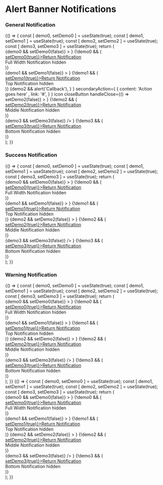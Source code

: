 
<Meta title="Components/Notifications/AlertBanner" component={Notification} />

# Alert Banner Notifications

### General Notification

<Preview>
  <Story name="Alert Banner general notification">
    {() => {
      const [ demo0, setDemo0 ] = useState(true);
      const [ demo1, setDemo1 ] = useState(true);
      const [ demo2, setDemo2 ] = useState(true);
      const [ demo3, setDemo3 ] = useState(true);
      return (
        <div>
            {demo0 &&
              <Notification
                trackingLabel="Alert banner example"
                type="alertBanner"
                variant="general"
                background
                hideActionIcons
                title="Notification title goes here"
                content="The insurance provider will capture the full description"
                primaryAction={
                  {
                    content: 'Action goes here' ,
                    link: '#',
                  }
                }
                secondaryAction={
                  {
                    content: 'Action goes here' ,
                    link: '#',
                  }
                }
                icon
                closeButton
                handleClose={() => setDemo0(false)}
              >
              </Notification>
            }
            {!demo0 && (
              <div style={{fontSize: '30px'}}>
                <a href="#" title="" style={{fontSize: '14px'}} target="_self" onClick={() => setDemo0(true)}><span style={{marginRight: '5px'}}><FontAwesomeIcon icon={faLongArrowLeft} size="1x" /></span>Return Notification</a>
                <br />
                Full Width Notification hidden
              </div>
            )}
            <div style={{ padding: '2%' }}>
              <FluidContainer>
                <Row>
                  <Column xsOffset={1} cols={10}>
                    {demo1 &&
                      <Notification
                        trackingLabel="Alert banner example #2"
                        type="alertBanner"
                        variant="general"
                        background
                        hideActionIcons
                        title="Notification title goes here"
                        content="The insurance provider will capture the full description"
                        primaryAction={
                          {
                            content: 'Action goes here' ,
                            link: '#',
                          }
                        }
                        secondaryAction={
                          {
                            content: 'Action goes here' ,
                            link: '#',
                          }
                        }
                        icon
                        closeButton
                        handleClose={() => setDemo1(false)}
                      >
                      </Notification>
                    }
                    {!demo1 && (
                      <div style={{fontSize: '30px'}}>
                        <a href="#" title="" style={{fontSize: '14px'}} target="_self" onClick={() => setDemo1(true)}><span style={{marginRight: '5px'}}><FontAwesomeIcon icon={faLongArrowLeft} size="1x" /></span>Return Notification</a>
                        <br />
                        Top Notification hidden
                      </div>
                    )}
                  </Column>
                </Row>
                <Row>
                  <Column xsOffset={1} cols={10}>
                    {demo2 &&
                      <Notification
                        trackingLabel="Alert banner example #3"
                        type="alertBanner"
                        variant="general"
                        background
                        hideActionIcons
                        content="The insurance provider will capture the full description"
                        primaryAction={
                          {
                            content: 'Callback example' ,
                            handleClick: () => alert('Callback'),
                          }
                        }
                        secondaryAction={
                          {
                            content: 'Action goes here' ,
                            link: '#',
                          }
                        }
                        icon
                        closeButton
                        handleClose={() => setDemo2(false)}
                      >
                      </Notification>
                    }
                      {!demo2 && (
                        <div style={{fontSize: '30px'}}>
                          <a href="#" title="" style={{fontSize: '14px'}} target="_self" onClick={() => setDemo2(true)}><span style={{marginRight: '5px'}}><FontAwesomeIcon icon={faLongArrowLeft} size="1x" /></span>Return Notification</a>
                          <br />
                          Middle Notification hidden
                        </div>
                      )}
                  </Column>
                </Row>
                <Row>
                  <Column xsOffset={1} cols={10}>
                    <div style={{width: '50%'}}>
                      {demo3 &&
                        <Notification
                          trackingLabel="Alert banner example #4"
                          type="alertBanner"
                          variant="general"
                          background
                          hideActionIcons
                          title="Notification title goes here"
                          content="Provider will capture the full description"
                          primaryAction={
                            {
                              content: 'Action goes here' ,
                              link: '#',
                            }
                          }
                          secondaryAction={
                            {
                              content: 'Action goes here' ,
                              link: '#',
                            }
                          }
                          icon
                          closeButton
                          handleClose={() => setDemo3(false)}
                        />
                      }
                      {!demo3 && (
                        <div style={{fontSize: '30px'}}>
                          <a href="#" title="" style={{fontSize: '14px'}} target="_self" onClick={() => setDemo3(true)}><span style={{marginRight: '5px'}}><FontAwesomeIcon icon={faLongArrowLeft} size="1x" /></span>Return Notification</a>
                          <br />
                          Bottom Notification hidden
                        </div>
                      )}
                    </div>
                  </Column>
                </Row>
              </FluidContainer>
            </div>
        </div>
      );
    }}
  </Story>
</Preview>

### Success Notification

<Preview>
  <Story name="Alert Banner success notification">
    {() => {
      const [ demo0, setDemo0 ] = useState(true);
      const [ demo1, setDemo1 ] = useState(true);
      const [ demo2, setDemo2 ] = useState(true);
      const [ demo3, setDemo3 ] = useState(true);
      return (
         <div>
             {demo0 &&
                <Notification
                  trackingLabel="Alert banner example #5"
                  type="alertBanner"
                  variant="success"
                  background
                  hideActionIcons
                  title="Notification title goes here"
                  content="The insurance provider will capture the full description"
                  primaryAction={
                    {
                      content: 'Action goes here' ,
                      link: '#',
                    }
                  }
                  secondaryAction={
                    {
                      content: 'Action goes here' ,
                      link: '#',
                    }
                  }
                  icon
                  closeButton
                  handleClose={() => setDemo0(false)}
                >
                </Notification>
             }
             {!demo0 && (
                <div style={{fontSize: '30px'}}>
                  <a href="#" title="" style={{fontSize: '14px'}} target="_self" onClick={() => setDemo0(true)}><span style={{marginRight: '5px'}}><FontAwesomeIcon icon={faLongArrowLeft} size="1x" /></span>Return Notification</a>
                  <br />
                  Full Width Notification hidden
                </div>
             )}
             <div style={{ padding: '2%' }}>
                <FluidContainer>
                  <Row>
                    <Column xsOffset={1} cols={10}>
                      {demo1 &&
                        <Notification
                          trackingLabel="Alert banner example #6"
                          type="alertBanner"
                          variant="success"
                          background
                          hideActionIcons
                          title="Notification title goes here"
                          content="The insurance provider will capture the full description"
                          primaryAction={
                            {
                              content: 'Action goes here' ,
                              link: '#',
                            }
                          }
                          secondaryAction={
                            {
                              content: 'Action goes here' ,
                              link: '#',
                            }
                          }
                          icon
                          closeButton
                          handleClose={() => setDemo1(false)}
                        >
                        </Notification>
                      }
                      {!demo1 && (
                        <div style={{fontSize: '30px'}}>
                          <a href="#" title="" style={{fontSize: '14px'}} target="_self" onClick={() => setDemo1(true)}><span style={{marginRight: '5px'}}><FontAwesomeIcon icon={faLongArrowLeft} size="1x" /></span>Return Notification</a>
                          <br />
                          Top Notification hidden
                        </div>
                      )}
                    </Column>
                  </Row>
                  <Row>
                    <Column xsOffset={1} cols={10}>
                      {demo2 &&
                        <Notification
                          trackingLabel="Alert banner example #7"
                          type="alertBanner"
                          variant="success"
                          background
                          hideActionIcons
                          content="The insurance provider will capture the full description"
                          primaryAction={
                            {
                              content: 'Action goes here' ,
                              link: '#',
                            }
                          }
                          secondaryAction={
                            {
                              content: 'Action goes here' ,
                              link: '#',
                            }
                          }
                          icon
                          customIcon={faBadgeDollar}
                          closeButton
                          handleClose={() => setDemo2(false)}
                        >
                        </Notification>
                      }
                        {!demo2 && (
                          <div style={{fontSize: '30px'}}>
                            <a href="#" title="" style={{fontSize: '14px'}} target="_self" onClick={() => setDemo2(true)}><span style={{marginRight: '5px'}}><FontAwesomeIcon icon={faLongArrowLeft} size="1x" /></span>Return Notification</a>
                            <br />
                            Middle Notification hidden
                          </div>
                        )}
                    </Column>
                  </Row>
                  <Row>
                    <Column xsOffset={1} cols={10}>
                      <div style={{width: '50%'}}>
                        {demo3 &&
                          <Notification
                            trackingLabel="Alert banner example #8"
                            type="alertBanner"
                            variant="success"
                            background
                            hideActionIcons
                            title="Notification title goes here"
                            content="Provider will capture the full description"
                            primaryAction={
                              {
                                content: 'Action goes here' ,
                                link: '#',
                              }
                            }
                            secondaryAction={
                              {
                                content: 'Action goes here' ,
                                link: '#',
                              }
                            }
                            icon
                            closeButton
                            handleClose={() => setDemo3(false)}
                          />
                        }
                        {!demo3 && (
                          <div style={{fontSize: '30px'}}>
                            <a href="#" title="" style={{fontSize: '14px'}} target="_self" onClick={() => setDemo3(true)}><span style={{marginRight: '5px'}}><FontAwesomeIcon icon={faLongArrowLeft} size="1x" /></span>Return Notification</a>
                            <br />
                            Bottom Notification hidden
                          </div>
                        )}
                      </div>
                    </Column>
                  </Row>
                </FluidContainer>
            </div>
        </div>
      );
    }}
  </Story>
</Preview>

### Warning Notification

<Preview>
  <Story name="Alert Banner warning notification">
    {() => {
      const [ demo0, setDemo0 ] = useState(true);
      const [ demo1, setDemo1 ] = useState(true);
      const [ demo2, setDemo2 ] = useState(true);
      const [ demo3, setDemo3 ] = useState(true);
      return (
        <div>
            {demo0 &&
              <Notification
                trackingLabel="Alert banner example #9"
                type="alertBanner"
                variant="warning"
                background
                hideActionIcons
                title="Notification title goes here"
                content="The insurance provider will capture the full description"
                primaryAction={
                  {
                    content: 'Action goes here' ,
                    link: '#',
                  }
                }
                secondaryAction={
                  {
                    content: 'Action goes here' ,
                    link: '#',
                  }
                }
                icon
                closeButton
                handleClose={() => setDemo0(false)}
              >
              </Notification>
            }
            {!demo0 && (
              <div style={{fontSize: '30px'}}>
                <a href="#" title="" style={{fontSize: '14px'}} target="_self" onClick={() => setDemo0(true)}><span style={{marginRight: '5px'}}><FontAwesomeIcon icon={faLongArrowLeft} size="1x" /></span>Return Notification</a>
                <br />
                Full Width Notification hidden
              </div>
            )}
            <div style={{ padding: '2%' }}>
              <FluidContainer>
                <Row>
                  <Column xsOffset={1} cols={10}>
                    {demo1 &&
                      <Notification
                        trackingLabel="Alert banner example #10"
                        type="alertBanner"
                        variant="warning"
                        background
                        hideActionIcons
                        title="Notification title goes here"
                        content="The insurance provider will capture the full description"
                        primaryAction={
                          {
                            content: 'Action goes here' ,
                            link: '#',
                          }
                        }
                        secondaryAction={
                          {
                            content: 'Action goes here' ,
                            link: '#',
                          }
                        }
                        icon
                        closeButton
                        handleClose={() => setDemo1(false)}
                      >
                      </Notification>
                    }
                    {!demo1 && (
                      <div style={{fontSize: '30px'}}>
                        <a href="#" title="" style={{fontSize: '14px'}} target="_self" onClick={() => setDemo1(true)}><span style={{marginRight: '5px'}}><FontAwesomeIcon icon={faLongArrowLeft} size="1x" /></span>Return Notification</a>
                        <br />
                        Top Notification hidden
                      </div>
                    )}
                  </Column>
                </Row>
                <Row>
                  <Column xsOffset={1} cols={10}>
                    {demo2 &&
                      <Notification
                        trackingLabel="Alert banner example #11"
                        type="alertBanner"
                        variant="warning"
                        background
                        hideActionIcons
                        content="The insurance provider will capture the full description"
                        primaryAction={
                          {
                            content: 'Action goes here' ,
                            link: '#',
                          }
                        }
                        secondaryAction={
                          {
                            content: 'Action goes here' ,
                            link: '#',
                          }
                        }
                        icon
                        closeButton
                        handleClose={() => setDemo2(false)}
                      >
                      </Notification>
                    }
                      {!demo2 && (
                        <div style={{fontSize: '30px'}}>
                          <a href="#" title="" style={{fontSize: '14px'}} target="_self" onClick={() => setDemo2(true)}><span style={{marginRight: '5px'}}><FontAwesomeIcon icon={faLongArrowLeft} size="1x" /></span>Return Notification</a>
                          <br />
                          Middle Notification hidden
                        </div>
                      )}
                  </Column>
                </Row>
                <Row>
                  <Column xsOffset={1} cols={10}>
                    <div style={{width: '50%'}}>
                      {demo3 &&
                        <Notification
                          trackingLabel="Alert banner example #12"
                          type="alertBanner"
                          variant="warning"
                          background
                          hideActionIcons
                          title="Notification title goes here"
                          content="Provider will capture the full description"
                          primaryAction={
                            {
                              content: 'Action goes here' ,
                              link: '#',
                            }
                          }
                          secondaryAction={
                            {
                              content: 'Action goes here' ,
                              link: '#',
                            }
                          }
                          icon
                          closeButton
                          handleClose={() => setDemo3(false)}
                        />
                      }
                      {!demo3 && (
                        <div style={{fontSize: '30px'}}>
                          <a href="#" title="" style={{fontSize: '14px'}} target="_self" onClick={() => setDemo3(true)}><span style={{marginRight: '5px'}}><FontAwesomeIcon icon={faLongArrowLeft} size="1x" /></span>Return Notification</a>
                          <br />
                          Bottom Notification hidden
                        </div>
                      )}
                    </div>
                  </Column>
                </Row>
              </FluidContainer>
            </div>
        </div>
      );
    }}
  </Story>
</Preview>

<Preview>
  <Story name="Alert Banner error notification">
    {() => {
      const [ demo0, setDemo0 ] = useState(true);
      const [ demo1, setDemo1 ] = useState(true);
      const [ demo2, setDemo2 ] = useState(true);
      const [ demo3, setDemo3 ] = useState(true);
      return (
        <div>
            {demo0 &&
              <Notification
                trackingLabel="Alert banner example #13"
                type="alertBanner"
                variant="error"
                background
                hideActionIcons
                title="Notification title goes here"
                content="The insurance provider will capture the full description"
                primaryAction={
                  {
                    content: 'Action goes here' ,
                    link: '#',
                  }
                }
                secondaryAction={
                  {
                    content: 'Action goes here' ,
                    link: '#',
                  }
                }
                icon
                closeButton
                handleClose={() => setDemo0(false)}
              >
              </Notification>
            }
            {!demo0 && (
              <div style={{fontSize: '30px'}}>
                <a href="#" title="" style={{fontSize: '14px'}} target="_self" onClick={() => setDemo0(true)}><span style={{marginRight: '5px'}}><FontAwesomeIcon icon={faLongArrowLeft} size="1x" /></span>Return Notification</a>
                <br />
                Full Width Notification hidden
              </div>
            )}
            <div style={{ padding: '2%' }}>
              <FluidContainer>
                <Row>
                  <Column xsOffset={1} cols={10}>
                    {demo1 &&
                      <Notification
                        trackingLabel="Alert banner example #14"
                        type="alertBanner"
                        variant="error"
                        background
                        hideActionIcons
                        title="Notification title goes here"
                        content="The insurance provider will capture the full description"
                        primaryAction={
                          {
                            content: 'Action goes here' ,
                            link: '#',
                          }
                        }
                        secondaryAction={
                          {
                            content: 'Action goes here' ,
                            link: '#',
                          }
                        }
                        icon
                        closeButton
                        handleClose={() => setDemo1(false)}
                      >
                      </Notification>
                    }
                    {!demo1 && (
                      <div style={{fontSize: '30px'}}>
                        <a href="#" title="" style={{fontSize: '14px'}} target="_self" onClick={() => setDemo1(true)}><span style={{marginRight: '5px'}}><FontAwesomeIcon icon={faLongArrowLeft} size="1x" /></span>Return Notification</a>
                        <br />
                        Top Notification hidden
                      </div>
                    )}
                  </Column>
                </Row>
                <Row>
                  <Column xsOffset={1} cols={10}>
                    {demo2 &&
                      <Notification
                        trackingLabel="Alert banner example #15"
                        type="alertBanner"
                        variant="error"
                        background
                        hideActionIcons
                        content="The insurance provider will capture the full description"
                        primaryAction={
                          {
                            content: 'Action goes here' ,
                            link: '#',
                          }
                        }
                        secondaryAction={
                          {
                            content: 'Action goes here' ,
                            link: '#',
                          }
                        }
                        icon
                        closeButton
                        handleClose={() => setDemo2(false)}
                      >
                      </Notification>
                    }
                      {!demo2 && (
                        <div style={{fontSize: '30px'}}>
                          <a href="#" title="" style={{fontSize: '14px'}} target="_self" onClick={() => setDemo2(true)}><span style={{marginRight: '5px'}}><FontAwesomeIcon icon={faLongArrowLeft} size="1x" /></span>Return Notification</a>
                          <br />
                          Middle Notification hidden
                        </div>
                      )}
                  </Column>
                </Row>
                <Row>
                  <Column xsOffset={1} cols={10}>
                    <div style={{width: '50%'}}>
                      {demo3 &&
                        <Notification
                          trackingLabel="Alert banner example #16"
                          type="alertBanner"
                          variant="error"
                          background
                          hideActionIcons
                          title="Notification title goes here"
                          content="Provider will capture the full description"
                          primaryAction={
                            {
                              content: 'Action goes here' ,
                              link: '#',
                            }
                          }
                          secondaryAction={
                            {
                              content: 'Action goes here' ,
                              link: '#',
                            }
                          }
                          icon
                          closeButton
                          handleClose={() => setDemo3(false)}
                        />
                      }
                      {!demo3 && (
                        <div style={{fontSize: '30px'}}>
                          <a href="#" title="" style={{fontSize: '14px'}} target="_self" onClick={() => setDemo3(true)}><span style={{marginRight: '5px'}}><FontAwesomeIcon icon={faLongArrowLeft} size="1x" /></span>Return Notification</a>
                          <br />
                          Bottom Notification hidden
                        </div>
                      )}
                    </div>
                  </Column>
                </Row>
              </FluidContainer>
            </div>
        </div>
      );
    }}
  </Story>
</Preview>


<Props of={Notification} />


